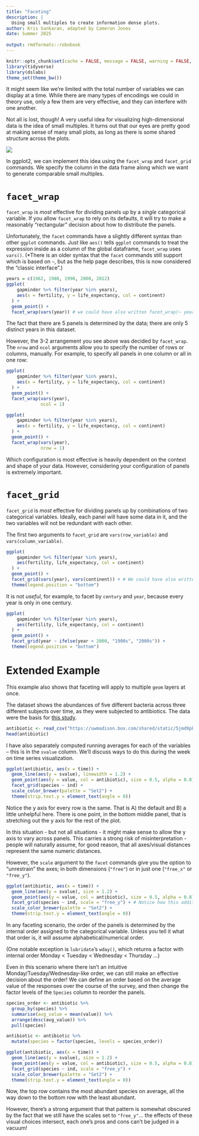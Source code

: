 ```yaml
---
title: "Faceting"
description: |
  Using small multiples to create information dense plots.
author: Kris Sankaran, adapted by Cameron Jones
date: Summer 2025
  
output: rmdformats::robobook
---
```


```r
knitr::opts_chunk$set(cache = FALSE, message = FALSE, warning = FALSE, echo = TRUE)
library(tidyverse)
library(dslabs)
theme_set(theme_bw())
```

It might seem like we’re limited with the total number of variables we can
display at a time. While there are many types of encodings we could in theory
use, only a few them are very effective, and they can interfere with one
another.

Not all is lost, though! A very useful idea for visualizing high-dimensional
data is the idea of small multiples. It turns out that our eyes are pretty good
at making sense of many small plots, as long as there is some shared structure
across the plots.

![](https://krisrs1128.github.io/stat479/posts/2021-01-20-week2-1/assets/sparklines.png)


In ggplot2, we can implement this idea using the `facet_wrap` and `facet_grid`
commands. We specify the column in the data frame along which we want to
generate comparable small multiples.

# `facet_wrap`

`facet_wrap` is *most* effective for dividing panels up by a *single* categorical variable. If you allow `facet_wrap` to rely on its defaults, it will try to make a reasonably "rectangular" decision about how to distribute the panels.

Unfortunately, the `facet` commands have a slightly different syntax than other `ggplot` commands. Just like `aes()` tells `ggplot` commands to treat the expression inside as a column of the global dataframe, `facet_wrap` uses `vars()`. (*There is an older syntax that the `facet` commands still support which is based on `~`, but as the help page describes, this is now considered the "classic interface".)

```r
years = c(1962, 1980, 1990, 2000, 2012)
ggplot(
    gapminder %>% filter(year %in% years),
    aes(x = fertility, y = life_expectancy, col = continent)
  ) +
  geom_point() +
  facet_wrap(vars(year)) # we could have also written facet_wrap(~ year)
```

The fact that there are 5 panels is determined by the data; there are only 5 distinct years in this dataset.

However, the 3-2 arrangement you see above was decided by `facet_wrap`. The `nrow` and `ncol` arguments allow you to specify the number of rows or columns, manually. For example, to specify all panels in one column or all in one row:

```r
ggplot(
    gapminder %>% filter(year %in% years),
    aes(x = fertility, y = life_expectancy, col = continent)
  ) +
  geom_point() +
  facet_wrap(vars(year),
             ncol = 1)
```

```r
ggplot(
    gapminder %>% filter(year %in% years),
    aes(x = fertility, y = life_expectancy, col = continent)
  ) +
  geom_point() +
  facet_wrap(vars(year),
             nrow = 1)
```

Which configuration is most effective is heavily dependent on the context and shape of your data. However, considering your configuration of panels is extremely important.

# `facet_grid`

`facet_grid` is *most* effective for dividing panels up by combinations of two categorical variables. Ideally, each panel will have some data in it, and the two variables will not be redundant with each other.

The first two arguments to `facet_grid` are `vars(row_variable)` and `vars(column_variable)`.

```r
ggplot(
    gapminder %>% filter(year %in% years),
    aes(fertility, life_expectancy, col = continent)
  ) +
  geom_point() +
  facet_grid(vars(year), vars(continent)) + # We could have also written facet_grid(year ~ continent)
  theme(legend.position = "bottom")
```

It is not *useful*, for example, to facet by `century` and `year`, because every year is only in one century.

```r
ggplot(
    gapminder %>% filter(year %in% years),
    aes(fertility, life_expectancy, col = continent)
  ) +
  geom_point() +
  facet_grid(year ~ ifelse(year < 2000, "1900s", "2000s")) +
  theme(legend.position = "bottom")
```

# Extended Example

This example also shows that faceting will apply to multiple `geom` layers at
once.

The dataset shows the abundances of five different bacteria across three
different subjects over time, as they were subjected to antibiotics. The data
were the basis for [this study](https://pubmed.ncbi.nlm.nih.gov/20847294/).

```r
antibiotic <- read_csv("https://uwmadison.box.com/shared/static/5jmd9pku62291ek20lioevsw1c588ahx.csv")
head(antibiotic)
```

I have also separately computed running averages for each of the variables --
this is in the `svalue` column. We’ll discuss ways to do this during the week on
time series visualization.

```r
ggplot(antibiotic, aes(x = time)) +
  geom_line(aes(y = svalue), linewidth = 1.2) +
  geom_point(aes(y = value, col = antibiotic), size = 0.5, alpha = 0.8) +
  facet_grid(species ~ ind) +
  scale_color_brewer(palette = "Set2") +
  theme(strip.text.y = element_text(angle = 0))
```

Notice the y axis for every row is the same. That is A) the default and B) a little unhelpful here. There is one point, in the bottom middle panel, that is stretching out the y axis for the rest of the plot.

In this situation - but not all situations - it might make sense to allow the y axis to vary across panels. This carries a strong risk of misinterpretation - people will naturally assume, for good reason, that all axes/visual distances represent the same numeric distances.

However, the `scale` argument to the `facet` commands give you the option to "unrestrain" the axes; in both dimensions (`"free"`) or in just one (`"free_x"` or `"free_y"`).

```r
ggplot(antibiotic, aes(x = time)) +
  geom_line(aes(y = svalue), size = 1.2) +
  geom_point(aes(y = value, col = antibiotic), size = 0.5, alpha = 0.8) +
  facet_grid(species ~ ind, scale = "free_y") + # Notice how this addition allows the Y axis to vary across rows!
  scale_color_brewer(palette = "Set2") +
  theme(strip.text.y = element_text(angle = 0))
```

In any faceting scenario, the order of the panels is determined by the internal order assigned to the categorical variable. Unless you tell it what that order is, it will assume alphabetical/numerical order.

(One notable exception is `lubridate`'s `wday()`, which returns a factor with internal order Monday < Tuesday < Wednesday < Thursday ...)

Even in this scenario where there isn't an intuitive Monday/Tuesday/Wednesday-like order, we can still make an effective decision about the order! We can define an order based on the average value of the
responses over the course of the survey, and then change the factor levels of
the `Species` column to reorder the panels.

```r
species_order <- antibiotic %>%
  group_by(species) %>%
  summarise(avg_value = mean(value)) %>%
  arrange(desc(avg_value)) %>%
  pull(species)

antibiotic <- antibiotic %>%
  mutate(species = factor(species, levels = species_order))

ggplot(antibiotic, aes(x = time)) +
  geom_line(aes(y = svalue), size = 1.2) +
  geom_point(aes(y = value, col = antibiotic), size = 0.5, alpha = 0.8) +
  facet_grid(species ~ ind, scale = "free_y") +
  scale_color_brewer(palette = "Set2") +
  theme(strip.text.y = element_text(angle = 0))
```

Now, the top row contains the most abundant species on average, all the way down to the bottom row with the least abundant.

However, there's a strong argument that that pattern is somewhat obscured by the fact that we still have the scales set to `"free_y"`... the effects of these visual choices intersect, each one's pros and cons can't be judged in a vacuum!


